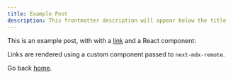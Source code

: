 ```yaml
---
title: Example Post
description: This frontmatter description will appear below the title
---
```


This is an example post, with with a [link](https://qingshanasd.cn) and a React component:

<Greet name="next-mdx-remote" />

Links are rendered using a custom component passed to `next-mdx-remote`.

Go back [home](/posts).
